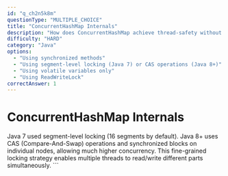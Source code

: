 ```yaml
---
id: "q_ch2n5k8m"
questionType: "MULTIPLE_CHOICE"
title: "ConcurrentHashMap Internals"
description: "How does ConcurrentHashMap achieve thread-safety without locking the entire map?"
difficulty: "HARD"
category: "Java"
options:
  - "Using synchronized methods"
  - "Using segment-level locking (Java 7) or CAS operations (Java 8+)"
  - "Using volatile variables only"
  - "Using ReadWriteLock"
correctAnswer: 1
---
```


# ConcurrentHashMap Internals

Java 7 used segment-level locking (16 segments by default). Java 8+ uses CAS (Compare-And-Swap) operations and synchronized blocks on individual nodes, allowing much higher concurrency. This fine-grained locking strategy enables multiple threads to read/write different parts simultaneously.
\`\`\`

